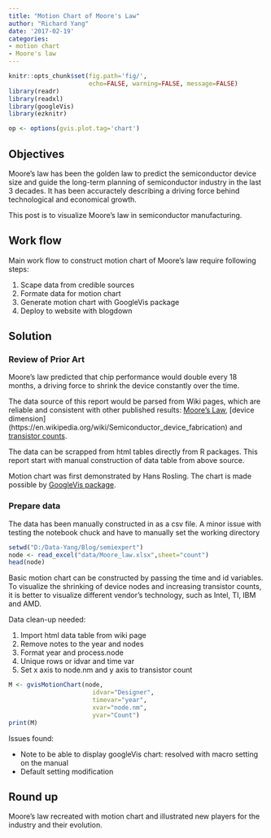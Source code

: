 ```yaml
---
title: "Motion Chart of Moore's Law"
author: "Richard Yang"
date: '2017-02-19'
categories:
- motion chart
- Moore's law
---
```

```r
knitr::opts_chunk$set(fig.path='fig/',
                      echo=FALSE, warning=FALSE, message=FALSE)
library(readr)
library(readxl)
library(googleVis)
library(ezknitr)

op <- options(gvis.plot.tag='chart')

```

## Objectives
Moore's law has been the golden law to predict the semiconductor device size and guide the long-term planning of semiconductor industry in the last 3 decades. It has been accuractely describing a driving force behind technological and economical growth.

This post is to visualize Moore's law in semiconductor manufacturing. 

## Work flow

Main work flow to construct motion chart of Moore's law require following steps:

1. Scape data from credible sources
2. Formate data for motion chart
3. Generate motion chart with GoogleVis package
4. Deploy to website with blogdown

## Solution

### Review of Prior Art
Moore's law predicted that chip performance would double every 18 months, a driving force to shrink the device constantly over the time.

The data source of this report would be parsed from Wiki pages, which are reliable and consistent with other published results: [Moore's Law ](https://en.wikipedia.org/wiki/Moore%27s_law), [device dimension] (https://en.wikipedia.org/wiki/Semiconductor_device_fabrication) and [transistor counts](https://en.wikipedia.org/wiki/Transistor_count).

The data can be scrapped from html tables directly from R packages. This report start with manual construction of data table from above source.

Motion chart was first demonstrated by Hans Rosling. The chart is made possible by [GoogleVis package](https://cran.r-project.org/web/packages/googleVis/vignettes/googleVis_examples.html).

### Prepare data 

The data has been manually constructed in as a csv file. A minor issue with testing the notebook chuck and have to manually set the working directory

```r
setwd("D:/Data-Yang/Blog/semiexpert")
node <- read_excel("data/Moore_law.xlsx",sheet="count")
head(node)

```

Basic motion chart can be constructed by passing the time and id variables. To visualize the shrinking of device nodes and increasing transistor counts, it is better to visualize different vendor's technology, such as Intel, TI, IBM and AMD.

Data clean-up needed:

1. Import html data table from wiki page
2. Remove notes to the year and nodes
3. Format year and process.node
4. Unique rows or idvar and time var
5. Set x axis to node.nm and y axis to transistor count

```r
M <- gvisMotionChart(node, 
                       idvar="Designer", 
                       timevar="year",
                       xvar="node.nm",
                       yvar="Count")
print(M)

```

Issues found:

- Note to be able to display googleVis chart: resolved with macro setting on the manual
- Default setting modification

## Round up

Moore's law recreated with motion chart and illustrated new players for the industry and their evolution.